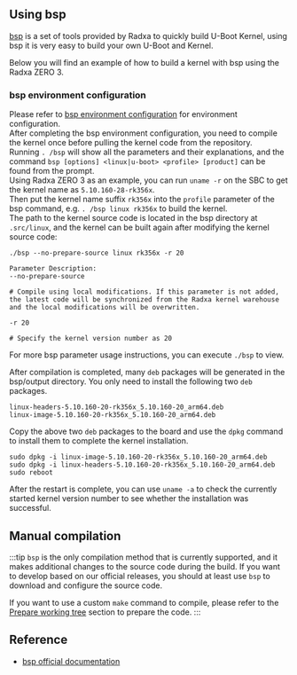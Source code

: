 ## Using bsp

[bsp](https://github.com/radxa-repo/bsp) is a set of tools provided by Radxa to quickly build U-Boot Kernel, using bsp it is very easy to build your own U-Boot and Kernel.

Below you will find an example of how to build a kernel with bsp using the Radxa ZERO 3.

### bsp environment configuration

Please refer to [bsp environment configuration](https://radxa-repo.github.io/bsp) for environment configuration.  
After completing the bsp environment configuration, you need to compile the kernel once before pulling the kernel code from the repository.  
Running `. /bsp` will show all the parameters and their explanations, and the command `bsp [options] <linux|u-boot> <profile> [product]` can be found from the prompt.  
Using Radxa ZERO 3 as an example, you can run `uname -r` on the SBC to get the kernel name as `5.10.160-28-rk356x`.  
Then put the kernel name suffix `rk356x` into the `profile` parameter of the bsp command, e.g. `. /bsp linux rk356x` to build the kernel.  
The path to the kernel source code is located in the bsp directory at `.src/linux`, and the kernel can be built again after modifying the kernel source code:

```
./bsp --no-prepare-source linux rk356x -r 20

Parameter Description:
--no-prepare-source

# Compile using local modifications. If this parameter is not added, the latest code will be synchronized from the Radxa kernel warehouse and the local modifications will be overwritten.

-r 20

# Specify the kernel version number as 20
```

For more bsp parameter usage instructions, you can execute `./bsp` to view.

After compilation is completed, many `deb` packages will be generated in the bsp/output directory. You only need to install the following two `deb` packages.

```
linux-headers-5.10.160-20-rk356x_5.10.160-20_arm64.deb
linux-image-5.10.160-20-rk356x_5.10.160-20_arm64.deb
```

Copy the above two `deb` packages to the board and use the `dpkg` command to install them to complete the kernel installation.

```
sudo dpkg -i linux-image-5.10.160-20-rk356x_5.10.160-20_arm64.deb
sudo dpkg -i linux-headers-5.10.160-20-rk356x_5.10.160-20_arm64.deb
sudo reboot
```

After the restart is complete, you can use `uname -a` to check the currently started kernel version number to see whether the installation was successful.

## Manual compilation

:::tip
`bsp` is the only compilation method that is currently supported, and it makes additional changes to the source code during the build.
If you want to develop based on our official releases, you should at least use `bsp` to download and configure the source code.

If you want to use a custom `make` command to compile, please refer to the [Prepare working tree](https://radxa-repo.github.io/bsp/dev_flow.html#prepare-working-tree) section to prepare the code.
:::

## Reference

- [bsp official documentation](https://radxa-repo.github.io/bsp)
